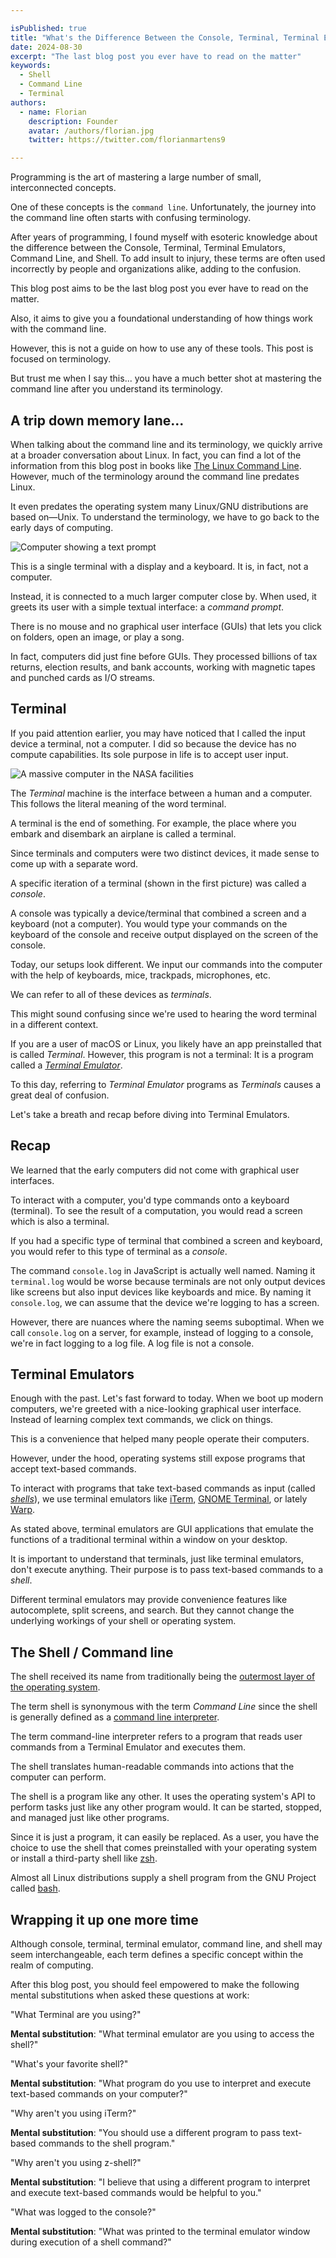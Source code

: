 ```yaml
---

isPublished: true
title: "What's the Difference Between the Console, Terminal, Terminal Emulators, Command Line, and the Shell Anyway?"
date: 2024-08-30
excerpt: "The last blog post you ever have to read on the matter"
keywords:
  - Shell
  - Command Line
  - Terminal
authors:
  - name: Florian
    description: Founder
    avatar: /authors/florian.jpg
    twitter: https://twitter.com/florianmartens9

---
```


Programming is the art of mastering a large number of small, interconnected concepts.

One of these concepts is the `command line`. Unfortunately, the journey into the command line often starts with confusing terminology.

After years of programming, I found myself with esoteric knowledge about the difference between the Console, Terminal, Terminal Emulators, Command Line, and Shell. To add insult to injury, these terms are often used incorrectly by people and organizations alike, adding to the confusion.

This blog post aims to be the last blog post you ever have to read on the matter.

Also, it aims to give you a foundational understanding of how things work with the command line.

However, this is not a guide on how to use any of these tools. This post is focused on terminology.

But trust me when I say this... you have a much better shot at mastering the command line after you understand its terminology.

## A trip down memory lane...

When talking about the command line and its terminology, we quickly arrive at a broader conversation about Linux. In fact, you can find a lot of the information from this blog post in books like [The Linux Command Line](https://linuxcommand.org/tlcl.php). However, much of the terminology around the command line predates Linux.

It even predates the operating system many Linux/GNU distributions are based on—Unix. To understand the terminology, we have to go back to the early days of computing.

<Img src="/post-media/0009-computer-without-gui.jpeg" height={400} width={400} alt="Computer showing a text prompt" />

This is a single terminal with a display and a keyboard. It is, in fact, not a computer.

Instead, it is connected to a much larger computer close by. When used, it greets its user with a simple textual interface: a *command prompt*.

There is no mouse and no graphical user interface (GUIs) that lets you click on folders, open an image, or play a song.

In fact, computers did just fine before GUIs. They processed billions of tax returns, election results, and bank accounts, working with magnetic tapes and punched cards as I/O streams.

## Terminal

If you paid attention earlier, you may have noticed that I called the input device a terminal, not a computer. I did so because the device has no compute capabilities. Its sole purpose in life is to accept user input.

<Img src="/post-media/0009-ibm-early-computer.jpg" width={700} height={350} alt="A massive computer in the NASA facilities" />

The *Terminal* machine is the interface between a human and a computer. This follows the literal meaning of the word terminal.

A terminal is the end of something. For example, the place where you embark and disembark an airplane is called a terminal.

Since terminals and computers were two distinct devices, it made sense to come up with a separate word.

A specific iteration of a terminal (shown in the first picture) was called a *console*.

A console was typically a device/terminal that combined a screen and a keyboard (not a computer). You would type your commands on the keyboard of the console and receive output displayed on the screen of the console.

Today, our setups look different. We input our commands into the computer with the help of keyboards, mice, trackpads, microphones, etc.

We can refer to all of these devices as *terminals*.

This might sound confusing since we're used to hearing the word terminal in a different context.

If you are a user of macOS or Linux, you likely have an app preinstalled that is called *Terminal*. However, this program is not a terminal: It is a program called a [*Terminal Emulator*](https://en.wikipedia.org/wiki/Terminal_emulator).

To this day, referring to *Terminal Emulator* programs as *Terminals* causes a great deal of confusion.

Let's take a breath and recap before diving into Terminal Emulators.

## Recap

We learned that the early computers did not come with graphical user interfaces.

To interact with a computer, you'd type commands onto a keyboard (terminal). To see the result of a computation, you would read a screen which is also a terminal.

If you had a specific type of terminal that combined a screen and keyboard, you would refer to this type of terminal as a *console*.

The command `console.log` in JavaScript is actually well named. Naming it `terminal.log` would be worse because terminals are not only output devices like screens but also input devices like keyboards and mice. By naming it `console.log`, we can assume that the device we're logging to has a screen.

However, there are nuances where the naming seems suboptimal. When we call `console.log` on a server, for example, instead of logging to a console, we're in fact logging to a log file. A log file is not a console.

## Terminal Emulators

Enough with the past. Let's fast forward to today. When we boot up modern computers, we're greeted with a nice-looking graphical user interface. Instead of learning complex text commands, we click on things.

This is a convenience that helped many people operate their computers.

However, under the hood, operating systems still expose programs that accept text-based commands.

To interact with programs that take text-based commands as input (called [*shells*](https://en.wikipedia.org/wiki/Command-line_interface#Command-line_interpreter)), we use terminal emulators like [iTerm](https://iterm2.com/), [GNOME Terminal](https://en.wikipedia.org/wiki/GNOME_Terminal), or lately [Warp](https://www.warp.dev/).

As stated above, terminal emulators are GUI applications that emulate the functions of a traditional terminal within a window on your desktop.

It is important to understand that terminals, just like terminal emulators, don't execute anything. Their purpose is to pass text-based commands to a *shell*.

Different terminal emulators may provide convenience features like autocomplete, split screens, and search. But they cannot change the underlying workings of your shell or operating system.

## The Shell / Command line

The shell received its name from traditionally being the [outermost layer of the operating system](https://en.wikipedia.org/wiki/Shell_(computing)).

The term shell is synonymous with the term *Command Line* since the shell is generally defined as a [command line interpreter](https://en.wikipedia.org/wiki/List_of_command-line_interpreters).

The term command-line interpreter refers to a program that reads user commands from a Terminal Emulator and executes them.

The shell translates human-readable commands into actions that the computer can perform.

The shell is a program like any other. It uses the operating system's API to perform tasks just like any other program would. It can be started, stopped, and managed just like other programs.

Since it is just a program, it can easily be replaced. As a user, you have the choice to use the shell that comes preinstalled with your operating system or install a third-party shell like [zsh](https://en.wikipedia.org/wiki/Z_shell).

Almost all Linux distributions supply a shell program from the GNU Project called [bash](https://en.wikipedia.org/wiki/Bash_(Unix_shell)).

## Wrapping it up one more time

Although console, terminal, terminal emulator, command line, and shell may seem interchangeable, each term defines a specific concept within the realm of computing.

After this blog post, you should feel empowered to make the following mental substitutions when asked these questions at work:

"What Terminal are you using?"

**Mental substitution**: "What terminal emulator are you using to access the shell?"

"What's your favorite shell?"

**Mental substitution**: "What program do you use to interpret and execute text-based commands on your computer?"

"Why aren't you using iTerm?"

**Mental substitution**: "You should use a different program to pass text-based commands to the shell program."

"Why aren't you using z-shell?"

**Mental substitution**: "I believe that using a different program to interpret and execute text-based commands would be helpful to you."

"What was logged to the console?"

**Mental substitution**: "What was printed to the terminal emulator window during execution of a shell command?"
